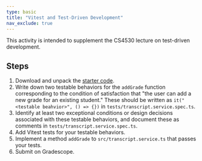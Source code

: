 ```yaml
---
type: basic
title: "Vitest and Test-Driven Development"
nav_exclude: true
---
```


This activity is intended to supplement the CS4530 lecture on test-driven development.

## Steps

1. Download and unpack the [starter code](code/vitest-tutorial.zip).
2. Write down two testable behaviors for the `addGrade` function corresponding to the condition of satisfaction that "the user can add a new grade for an existing student." These should be written as `it("<testable beahvior>", () => {})` in `tests/transcript.service.spec.ts`.
3. Identify at least two exceptional conditions or design decisions associated with these testable behaviors, and document these as comments in `tests/transcript.service.spec.ts`.
4. Add Vitest tests for your testable behaviors.
5. Implement a method `addGrade` to `src/transcript.service.ts` that passes your tests.
6. Submit on Gradescope.